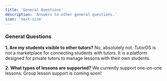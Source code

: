 ```yaml
---
title: 'General Questions'
description: 'Answers to other general questions.'
icon: 'text-size'
---
```


### General Questions

**1. Are my students visible to other tutors?**
No, absolutely not. TutorOS is not a marketplace for connecting students with tutors. It is a platform designed for private tutors to manage lessons with their own students.

**2. What types of lessons are supported?**
We currently support one-on-one lessons. Group lesson support is coming soon!
